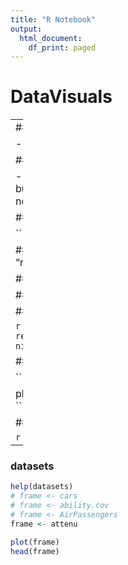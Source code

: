 ```yaml
---
title: "R Notebook"
output:
  html_document:
    df_print: paged
---
```

# DataVisuals


--
## Index

- Tips
- Environment
- Examples



## TIPS
 
- RStudio Notebook Shortcuts
  - Insert new code: *Ctrl+Alt+I* OR "Insert" button
  - Execute code: *Ctrl+Shift+Enter* OR "Run" button
  - Preview notebook: *Ctrl+Shift+K* OR "Preview" button

## Environment

```r

## import
library(readr)
library(ggplot2)
library(datasets)

## install if import fails
# required_packages <- c("datasets", "ggplot2", "readr")
# install.packages(required_packages)
```



## Examples


### STOCK PRICES OHLC

#### Import Data

```r
library(readr)
nifty50 <- read_csv("~/Desktop/Projects/ZNevzz/DataVisuals/data/nifty50.csv")
nifty50
```

#### Initialize plot

```r
data <- nifty50[sample(nrow(nifty50), 3000),]

plot1 <- ggplot(data = data,
          mapping = aes(x = date, y = close))
plot1
```

## Plot points

        
```r
plot2 <- plot1 +
          geom_point()
plot2  
```


---


### datasets
```r
help(datasets)
# frame <- cars
# frame <- ability.cov
# frame <- AirPassengers
frame <- attenu
```


```r
plot(frame)
head(frame)
```
